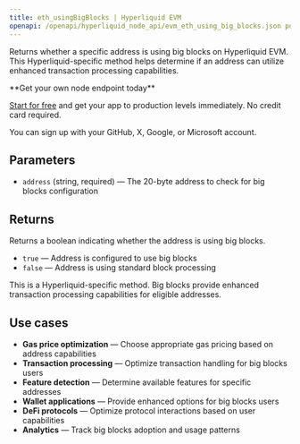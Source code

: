 ```yaml
---
title: eth_usingBigBlocks | Hyperliquid EVM
openapi: /openapi/hyperliquid_node_api/evm_eth_using_big_blocks.json post /evm
---
```


Returns whether a specific address is using big blocks on Hyperliquid EVM. This Hyperliquid-specific method helps determine if an address can utilize enhanced transaction processing capabilities.

<Check>
**Get your own node endpoint today**

[Start for free](https://console.chainstack.com/) and get your app to production levels immediately. No credit card required.

You can sign up with your GitHub, X, Google, or Microsoft account.
</Check>

## Parameters

* `address` (string, required) — The 20-byte address to check for big blocks configuration

## Returns

Returns a boolean indicating whether the address is using big blocks.

- `true` — Address is configured to use big blocks
- `false` — Address is using standard block processing

<Note>
This is a Hyperliquid-specific method. Big blocks provide enhanced transaction processing capabilities for eligible addresses.
</Note>

## Use cases

* **Gas price optimization** — Choose appropriate gas pricing based on address capabilities
* **Transaction processing** — Optimize transaction handling for big blocks users
* **Feature detection** — Determine available features for specific addresses
* **Wallet applications** — Provide enhanced options for big blocks users
* **DeFi protocols** — Optimize protocol interactions based on user capabilities
* **Analytics** — Track big blocks adoption and usage patterns